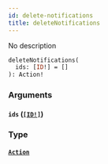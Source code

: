 ```yaml
---
id: delete-notifications
title: deleteNotifications
---
```


No description

```graphql
deleteNotifications(
  ids: [ID!] = []
): Action!

```

### Arguments

#### `ids` ([`[ID!]`](/graphql/scalars/id))

### Type

#### [`Action`](/graphql/objects/action)
